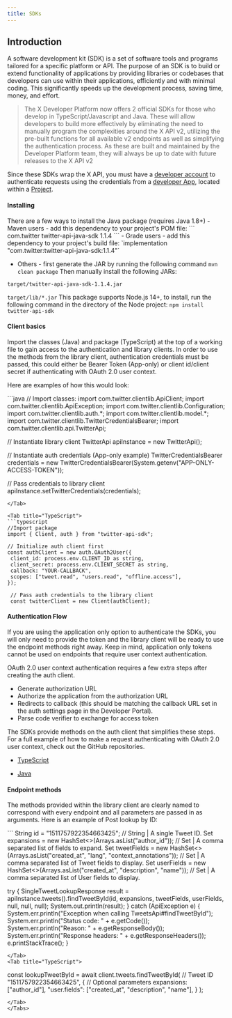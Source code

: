 ```yaml
---
title: SDKs
---
```


## Introduction

A software development kit (SDK) is a set of software tools and programs tailored for a specific platform or API. The purpose of an SDK is to build or extend functionality of applications by providing libraries or codebases that developers can use within their applications, efficiently and with minimal coding. This significantly speeds up the development process, saving time, money, and effort.

> The X Developer Platform now offers 2 official SDKs for those who develop in TypeScript/Javascript and Java. These will allow developers to build more effectively by eliminating the need to manually program the complexities around the X API v2, utilizing the pre-built functions for all available v2 endpoints as well as simplifying the authentication process. As these are built and maintained by the Developer Platform team, they will always be up to date with future releases to the X API v2

Since these SDKs wrap the X API, you must have a [developer account](https://developer.x.com/en/portal/dashboard) to authenticate requests using the credentials from a [developer App](/resources/fundamentals/developer-apps), located within a [Project](/resources/fundamentals/projects).

#### Installing

<Tabs>
<Tab title="Java">
There are a few ways to install the Java package (requires Java 1.8+)
- Maven users - add this dependency to your project's POM file:
```
<dependency>
  <groupId>com.twitter</groupId>
  <artifactId>twitter-api-java-sdk</artifactId>
  <version>1.1.4</version>
</dependency>
```
- Grade users - add this dependency to your project's build file:
`implementation "com.twitter:twitter-api-java-sdk:1.1.4"`

- Others - first generate the JAR by running the following command
`mvn clean package`
Then manually install the following JARs:

`target/twitter-api-java-sdk-1.1.4.jar`

`target/lib/*.jar`
</Tab>
<Tab title="TypeScript">
This package supports Node.js 14+, to install, run the following command in the directory of the Node project:
`npm install twitter-api-sdk`
</Tab>
</Tabs>




#### Client basics

Import the classes (Java) and package (TypeScript) at the top of a working file to gain access to the authentication and library clients. In order to use the methods from the library client, authentication credentials must be passed, this could either be Bearer Token (App-only) or client id/client secret if authenticating with OAuth 2.0 user context.

Here are examples of how this would look:

<Tabs>
<Tab title="Java">
```java
// Import classes:
import com.twitter.clientlib.ApiClient;
import com.twitter.clientlib.ApiException;
import com.twitter.clientlib.Configuration;
import com.twitter.clientlib.auth.*;
import com.twitter.clientlib.model.*;
import com.twitter.clientlib.TwitterCredentialsBearer;
import com.twitter.clientlib.api.TwitterApi;

// Instantiate library client
TwitterApi apiInstance = new TwitterApi();

// Instantiate auth credentials (App-only example)
TwitterCredentialsBearer credentials = new TwitterCredentialsBearer(System.getenv("APP-ONLY-ACCESS-TOKEN"));

// Pass credentials to library client
apiInstance.setTwitterCredentials(credentials);
```
</Tab>

<Tab title="TypeScript">
```typescript
//Import package
import { Client, auth } from "twitter-api-sdk";

// Initialize auth client first
const authClient = new auth.OAuth2User({
 client_id: process.env.CLIENT_ID as string,
 client_secret: process.env.CLIENT_SECRET as string,
 callback: "YOUR-CALLBACK",
 scopes: ["tweet.read", "users.read", "offline.access"],
});

 // Pass auth credentials to the library client
 const twitterClient = new Client(authClient);
```
</Tab>
</Tabs>

#### Authentication Flow

If you are using the application only option to authenticate the SDKs, you will only need to provide the token and the library client will be ready to use the endpoint methods right away. Keep in mind, application only tokens cannot be used on endpoints that require user context authentication.

OAuth 2.0 user context authentication requires a few extra steps after creating the auth client.

- Generate authorization URL
- Authorize the application from the authorization URL
- Redirects to callback (this should be matching the callback URL set in the auth settings page in the Developer Portal).
- Parse code verifier to exchange for access token

The SDKs provide methods on the auth client that simplifies these steps. For a full example of how to make a request authenticating with OAuth 2.0 user context, check out the GitHub repositories.

- [TypeScript](https://github.com/xdevplatform/twitter-api-typescript-sdk/blob/main/examples/oauth2-callback_pkce_s256.ts)

- [Java](https://github.com/xdevplatform/twitter-api-java-sdk/blob/main/examples/src/main/java/com/twitter/clientlib/auth/OAuth20GetAccessToken.java)

#### Endpoint methods

The methods provided within the library client are clearly named to correspond with every endpoint and all parameters are passed in as arguments.
Here is an example of Post lookup by ID:

<Tabs>
<Tab title="JavaScript">
```
String id = "1511757922354663425"; // String | A single Tweet ID.
Set<String> expansions = new HashSet<>(Arrays.asList("author_id")); // Set<String> | A comma separated list of fields to expand.
Set<String> tweetFields = new HashSet<>(Arrays.asList("created_at", "lang", "context_annotations")); // Set<String> | A comma separated list of Tweet fields to display.
Set<String> userFields = new HashSet<>(Arrays.asList("created_at", "description", "name")); // Set<String> | A comma separated list of User fields to display.

try {
 SingleTweetLookupResponse result = apiInstance.tweets().findTweetById(id, expansions, tweetFields, userFields, null, null, null);
 System.out.println(result);
} catch (ApiException e) {
 System.err.println("Exception when calling TweetsApi#findTweetById");
 System.err.println("Status code: " + e.getCode());
 System.err.println("Reason: " + e.getResponseBody());
 System.err.println("Response headers: " + e.getResponseHeaders());
 e.printStackTrace();
}

```
</Tab>
<Tab title="TypeScript">
```
const lookupTweetById = await client.tweets.findTweetById(
  // Tweet ID
  "1511757922354663425",
  {
    // Optional parameters
    expansions: ["author_id"],
    "user.fields": ["created_at", "description", "name"],
  }
);
```
</Tab>
</Tabs>
